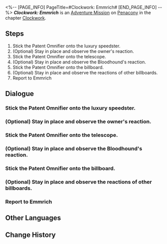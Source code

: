 <%-- [PAGE_INFO]
PageTitle=#Clockwork: Emmrich#
[END_PAGE_INFO] --%>
{{Stub|Dialogue.}}
{{Mission Infobox
|id            = 4240309
|title         = 
|image         = <!--Mission Clockwork Emmrich.png-->
|type          = Adventure
|event_name    = 
|chapter       = Clockwork
|requirements  = [[Trailblaze Mission]] ''[[Gentleness, the Name of Nocturne]]'' completed
|summary       = <!--official mission summary from Fate's Atlas-->
|characters    = Alarmed Bloodhound; Confused Car Owner; Diamond Doll Salesman; Floatdisc Burger Saleswoman; Patent Operative Omnifier; Trailblazer; Troubled Bloodhound; Zappy Gun Salesman
|startLocation = [[Penacony]] - [[Golden Hour]]
|world         = Penacony
|area          = Golden Hour
|prev          = 
|next          = 
|rewards       = Trailblaze EXP*100; Stellar Jade*10; Refined Aether*3; Clock Credits*180; Credit*20,000
}}
'''''Clockwork: Emmrich''''' is an [[Adventure Mission]] on [[Penacony]] in the chapter [[Clockwork]].

==Steps==
# Stick the Patent Omnifier onto the luxury speedster.
# (Optional) Stay in place and observe the owner's reaction.
# Stick the Patent Omnifier onto the telescope.
# (Optional) Stay in place and observe the Bloodhound's reaction.
# Stick the Patent Omnifier onto the billboard.
# (Optional) Stay in place and observe the reactions of other billboards.
# Report to Emmrich

<!--
==Gameplay Notes==

--><!--
==Trial Character==

-->
==Dialogue==
{{Stub Dialogue}}
{{Dialogue End}}

===Stick the Patent Omnifier onto the luxury speedster.{{subst:void|<!--424030903-->}}===
{{Mission Description|type=adventure|location=Golden Hour|update|Tick... tock! Quick, Adjust the hands... Tick, tock!<br />People's minds await your exploration. Help them regain their true selves!}}
{{Dialogue Start}}
:{{tx}}
{{Dialogue End}}

===(Optional) Stay in place and observe the owner's reaction.{{subst:void|<!--424030904-->}}===
{{Dialogue Start}}
:{{tx}}
{{Dialogue End}}

===Stick the Patent Omnifier onto the telescope.{{subst:void|<!--424030905-->}}===
{{Dialogue Start}}
:{{tx}}
{{Dialogue End}}

===(Optional) Stay in place and observe the Bloodhound's reaction.{{subst:void|<!--424030906-->}}===
{{Dialogue Start}}
:{{tx}}
{{Dialogue End}}

===Stick the Patent Omnifier onto the billboard.{{subst:void|<!--424030907-->}}===
{{Dialogue Start}}
:{{tx}}
{{Dialogue End}}

===(Optional) Stay in place and observe the reactions of other billboards.{{subst:void|<!--424030908-->}}===
{{Dialogue Start}}
:{{tx}}
{{Dialogue End}}

===Report to Emmrich{{subst:void|<!--424030909-->}}===
{{Dialogue Start}}
:{{tx}}
{{Dialogue End}}

==Other Languages==
{{Other Languages
|en   = Clockwork: Emmrich
|zhs  = 钟表把戏：艾默里奇
|zht  = 鐘錶把戲：艾默里奇
|ja   = クロックトリック：エムリッヒ
|ko   = 시계 트릭: 엠리히
|es   = Trucorreloj: Emmrich
|fr   = Pouvoir de la Pendule&nbsp;: Emmrich
|ru   = Заводной механизм: Эммерих
|th   = กลนาฬิกา: Emmrich
|vi   = Thủ Thuật Đồng Hồ: Emmrich
|de   = Uhrwerk: Emmrich
|id   = Clockwork: Emmrich
|pt   = Truquelógio: Emmrich
}}

==Change History==
{{Change History|2.0}}
